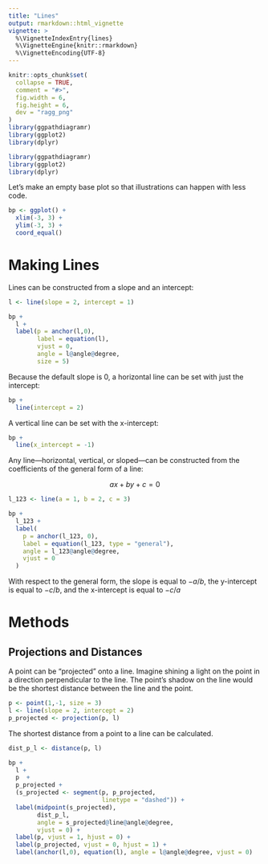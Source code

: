 ```yaml
---
title: "Lines"
output: rmarkdown::html_vignette
vignette: >
  %\VignetteIndexEntry{lines}
  %\VignetteEngine{knitr::rmarkdown}
  %\VignetteEncoding{UTF-8}
---
```


```r
knitr::opts_chunk$set(
  collapse = TRUE,
  comment = "#>",
  fig.width = 6,
  fig.height = 6, 
  dev = "ragg_png"
)
library(ggpathdiagramr)
library(ggplot2)
library(dplyr)
```

```r
library(ggpathdiagramr)
library(ggplot2)
library(dplyr)
```

Let's make an empty base plot so that illustrations can happen with less code.

```r
bp <- ggplot() + 
  xlim(-3, 3) + 
  ylim(-3, 3) + 
  coord_equal()
```

# Making Lines

Lines can be constructed from a slope and an intercept:

```r
l <- line(slope = 2, intercept = 1)

```

```r
bp + 
  l +
  label(p = anchor(l,0),
        label = equation(l),
        vjust = 0, 
        angle = l@angle@degree, 
        size = 5)
```


Because the default slope is 0, a horizontal line can be set with just the intercept:

```r
bp + 
  line(intercept = 2)
```

A vertical line can be set with the x-intercept:

```r
bp + 
  line(x_intercept = -1)
```

Any line---horizontal, vertical, or sloped---can be constructed from the coefficients of the general form of a line:

$$
ax+by+c=0
$$

```r
l_123 <- line(a = 1, b = 2, c = 3)
```

```r
bp +
  l_123 +
  label(
    p = anchor(l_123, 0),
    label = equation(l_123, type = "general"),
    angle = l_123@angle@degree,
    vjust = 0
  )
```

With respect to the general form, the slope is equal to $-a/b$, the y-intercept is equal to $-c/b$, and the x-intercept is equal to $-c/a$

# Methods

## Projections and Distances

A point can be "projected" onto a line. Imagine shining a light on the point in a direction perpendicular to the line. The point's shadow on the line would be the shortest distance between the line and the point.


```r
p <- point(1,-1, size = 3)
l <- line(slope = 2, intercept = 2)
p_projected <- projection(p, l)
```


The shortest distance from a point to a line can be calculated.

```r
dist_p_l <- distance(p, l)
```

```r
bp +
  l +
  p  +
  p_projected +
  (s_projected <- segment(p, p_projected, 
                          linetype = "dashed")) +
  label(midpoint(s_projected),
        dist_p_l,
        angle = s_projected@line@angle@degree,
        vjust = 0) +
  label(p, vjust = 1, hjust = 0) +
  label(p_projected, vjust = 0, hjust = 1) + 
  label(anchor(l,0), equation(l), angle = l@angle@degree, vjust = 0)
```



